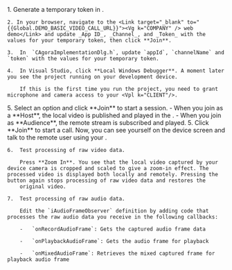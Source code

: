 <PlatformWrapper platform="windows">
    1.  Generate a temporary token in <Vg k="CONSOLE" />.

    2. In your browser, navigate to the <Link target="_blank" to="{{Global.DEMO_BASIC_VIDEO_CALL_URL}}"><Vg k="COMPANY" /> web demo</Link> and update _App ID_, _Channel_, and _Token_ with the values for your temporary token, then click **Join**.

    3.  In  `CAgoraImplementationDlg.h`, update `appId`, `channelName` and `token` with the values for your temporary token.

    4.  In Visual Studio, click **Local Windows Debugger**. A moment later you see the project running on your development device.

        If this is the first time you run the project, you need to grant microphone and camera access to your <Vpl k="CLIENT"/>.

  <ProductWrapper product="interactive-live-streaming">
    5. Select an option and click **Join** to start a session.
          - When you join as a **Host**, the local video is published and played in the <Vpl k="CLIENT"/>.
          - When you join as **Audience**, the remote stream is subscribed and played.
  </ProductWrapper>

<ProductWrapper product="video-calling">
    5. Click **Join** to start a call. Now, you can see yourself on the device screen and talk to the remote user using your <Vpl k="CLIENT"/>.
</ProductWrapper>

    6.  Test processing of raw video data.

        Press **Zoom In**. You see that the local video captured by your device camera is cropped and scaled to give a zoom-in effect. The processed video is displayed both locally and remotely. Pressing the button again stops processing of raw video data and restores the
        original video.

    7.  Test processing of raw audio data.

        Edit the `iAudioFrameObserver` definition by adding code that processes the raw audio data you receive in the following callbacks:

        -   `onRecordAudioFrame`: Gets the captured audio frame data

        -   `onPlaybackAudioFrame`: Gets the audio frame for playback

        -   `onMixedAudioFrame`: Retrieves the mixed captured frame for playback audio frame
       

</PlatformWrapper>